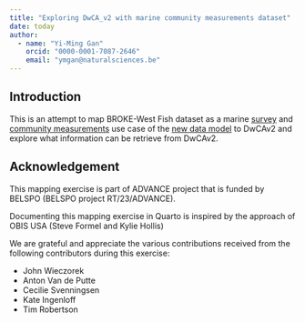 ```yaml
---
title: "Exploring DwCA_v2 with marine community measurements dataset"
date: today
author:
  - name: "Yi-Ming Gan"
    orcid: "0000-0001-7087-2646"
    email: "ymgan@naturalsciences.be"
---
```


## Introduction

This is an attempt to map BROKE-West Fish dataset as a marine [survey](https://docs.google.com/document/d/10YgbavCieUIpN_kNoHGHEkvILpFWCx8k-ZNXFVD4gSA/edit?usp=sharing) and [community measurements](https://docs.google.com/document/d/1rpxveUfN9MCdo38mJR0LaWerMo5Je0oL6p1Yym5gxH4/edit?usp=sharing) use case of the [new data model](https://www.gbif.org/composition/HjlTr705BctcnaZkcjRJq/gbif-new-data-model) to DwCAv2 and explore what information can be retrieve from DwCAv2.

## Acknowledgement

This mapping exercise is part of ADVANCE project that is funded by BELSPO (BELSPO project RT/23/ADVANCE).

Documenting this mapping exercise in Quarto is inspired by the approach of OBIS USA (Steve Formel and Kylie Hollis)

We are grateful and appreciate the various contributions received from the following contributors during this exercise:

-   John Wieczorek
-   Anton Van de Putte
-   Cecilie Svenningsen
-   Kate Ingenloff
-   Tim Robertson

